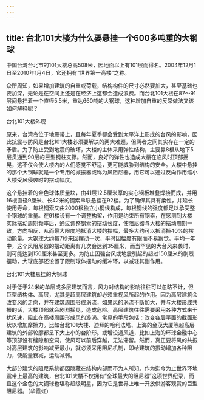 ```yaml
---
---
---
```

title: 台北101大楼为什么要悬挂一个600多吨重的大钢球
---




中国台湾台北市的101大楼总高508米，因地面以上有101层而得名。2004年12月1日至2010年1月4日，它还拥有“世界第一高楼”之称。

众所周知，如果增加建筑的自重或荷载，结构构件的尺寸必然要加大，甚至基础也要加深，无论是在空间上还是在经济上这都会造成浪费。而台北101大楼在87～91层间悬挂着一个直径5.5米，重达660吨的大钢球，这种增加自重的反常做法又该如何解释呢？

台北101大楼外观



原来，台湾岛位于地震带上，且每年夏季都会受到太平洋上形成的台风的影响，因此抗震与防风是台北101大楼必须要解决的两大难题，但两者之间其实存在一定的矛盾。为了防止受到地震的破坏，大楼的主体采用弹性结构，主要靠8根从地下5层贯通到90层的巨型钢柱支撑。然而，良好的弹性也造成大楼在临风时顶部摇晃，这不仅会使大楼内的人们感觉不舒适，更可能威胁到结构的安全。大楼中悬挂的那个大钢球就是一个专用的减振器或称为风阻尼器，用它可以通过反向作用缩小大楼受风侵袭时的摆动幅度。

这个悬挂着的金色球体质量块，由41层12.5厘米厚的实心钢板堆叠焊接而成，并用16根直径9厘米、长42米的钢索串联悬挂在92楼。为了确保其具有柔性，并延长使用寿命，每根钢索又由2000根独立小钢线构成，每根钢线的强度都足以承受整个钢球的重量。在91楼设有一个调整构架，作用是约束所有钢索，在感测到大楼实际摆动周期频率后，通过调整钢索的摆动长度，使阻尼器与大楼的摆动周期一致，方向相反，从而最大限度地抵消大楼的摆幅，最多大约可以抵消掉40%的摆动能量。大钢球大约每7秒来回摆动一次，平时因幅度有限而不易察觉。平均一年中，这个风阻尼器的摆动距离有几次会达到35厘米，而当罕见的大台风来袭时，则可能达到150厘米甚至更多。为防止因强台风或地震引起的超过150厘米的剧烈摆动，大球底部还设置了限制球体摆动的缓冲环，以减轻其副作用。

台北101大楼悬挂的大钢球



对于低于24米的单层或多层建筑而言，风力对结构的影响往往可以忽略不计，但巨型结构体、高层，尤其是超高层建筑却必须重视风所起的作用。因为高层建筑会改变风的走向，并在建筑周围形成涡流，如果风的涡流不断加大，并与大楼形成共振的话，大楼顶部就会剧烈摇晃，造成危险。高层建筑往往需要采用各种方式来干扰风速，阻止在高楼周围形成风的漩涡。常见的手段包括：改变各层平面的截面形状以增加摩擦力。比如台北101大楼、迪拜的哈利法塔、上海的金茂大厦等超高层建筑的外部轮廓都呈下大上小的台阶形。或增设通风道，比如上海的环球金融中心等顶部设有缝隙和空洞，使风可以前后穿越，无法滞留。然而，真正要将风的共振对高层建筑的影响减至最小，就必须采用阻尼机制，即给建筑的振动增加各种阻力，使能量衰减，运动减弱。

大部分建筑的阻尼系统都因隐藏在结构内部而不为人所知。作为迄今为止世界环地震带上最高的建筑，台北101大楼不仅拥有“全球最大的阻尼器”这项世界纪录，而且这个金色的大钢球也堪称超级明星，因为它是世界上唯一开放供游客观赏的巨型阻尼器。（华霞虹）